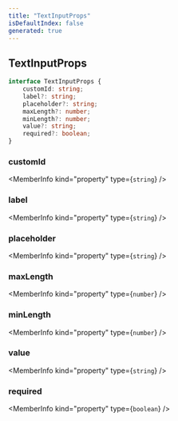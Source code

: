 ```yaml
---
title: "TextInputProps"
isDefaultIndex: false
generated: true
---
```



<!-- This file was generated from the CommandKit source. Do not modify. Instead, re-run the "docgen" script -->


## TextInputProps

<GenerationInfo sourceFile="packages/commandkit/src/components/interactive/modal/Modal.ts" sourceLine="76" packageName="commandkit" />



```ts title="Signature"
interface TextInputProps {
    customId: string;
    label?: string;
    placeholder?: string;
    maxLength?: number;
    minLength?: number;
    value?: string;
    required?: boolean;
}
```

<div className="members-wrapper">

### customId

<MemberInfo kind="property" type={`string`}   />


### label

<MemberInfo kind="property" type={`string`}   />


### placeholder

<MemberInfo kind="property" type={`string`}   />


### maxLength

<MemberInfo kind="property" type={`number`}   />


### minLength

<MemberInfo kind="property" type={`number`}   />


### value

<MemberInfo kind="property" type={`string`}   />


### required

<MemberInfo kind="property" type={`boolean`}   />




</div>
